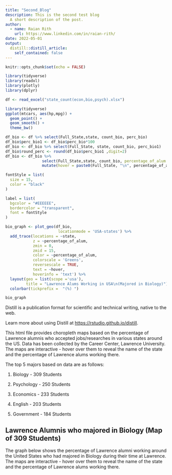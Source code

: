 ```yaml
---
title: "Second_Blog"
description: This is the second test blog
  A short description of the post.
author:
  - name: Raian Rith
    url: https://www.linkedin.com/in/raian-rith/
date: 2022-05-01
output:
  distill::distill_article:
    self_contained: false
---
```



```r
knitr::opts_chunk$set(echo = FALSE) 
```



```r
library(tidyverse)
library(readxl)
library(plotly)
library(dplyr)
```

```r
df <- read_excel("state_count(econ,bio,psych).xlsx")
```


```r
library(tidyverse)
ggplot(mtcars, aes(hp,mpg)) + 
  geom_point() + 
  geom_smooth() + 
  theme_bw()
```

```r
df_bio <- df %>% select(Full_State,state, count_bio, perc_bio)
df_bio$perc_bio1 <- df_bio$perc_bio*100
df_bio <- df_bio %>% select(Full_State, state, count_bio, perc_bio1)
df_bio$round_perc <- round(df_bio$perc_bio1 ,digit=2)
df_bio <- df_bio %>% 
                select(Full_State,state, count_bio, percentage_of_alum = round_perc) %>%
                mutate(hover = paste0(Full_State, "\n", percentage_of_alum, "%"))
```

```r

fontStyle = list(
  size = 15,
  color = "black"
)

label = list(
  bgcolor = "#EEEEEE",
  bordercolor = "transparent",
  font = fontStyle
)

bio_graph <- plot_geo(df_bio,
                       locationmode = 'USA-states') %>%
  add_trace(locations = ~state,
            z = ~percentage_of_alum,
            zmin = 0,
            zmid = 15,
            color = ~percentage_of_alum, 
            colorscale = 'Greens',
            reversescale = TRUE,
            text = ~hover,
            hoverinfo = 'text') %>%
  layout(geo = list(scope ='usa'),
         title = "Lawrence Alums Working in USA\n(Majored in Biology)") %>%
  colorbar(tickprefix =  "(%) ")

bio_graph
```



Distill is a publication format for scientific and technical writing, native to the web.

Learn more about using Distill at <https://rstudio.github.io/distill>.

This html file provides choropleth maps based on the percentage of Lawrence alumnis who accepted jobs/researches in various states around the US. Data has been collected by the Career Center, Lawrence University. The maps are interactive - hover over them to reveal the name of the state and the percentage of Lawrence alums working there. 

The top 5 majors based on data are as follows:

1) Biology - 309 Students

2) Psychology - 250 Students

3) Economics - 233 Students

4) English - 203 Students

5) Government - 184 Students



## Lawrence Alumnis who majored in Biology (Map of 309 Students)

The graph below shows the percentage of Lawrence alumni working around the United States who had majored in Biology during their time at Lawrence. The maps are interactive - hover over them to reveal the name of the state and the percentage of Lawrence alums working there. 
